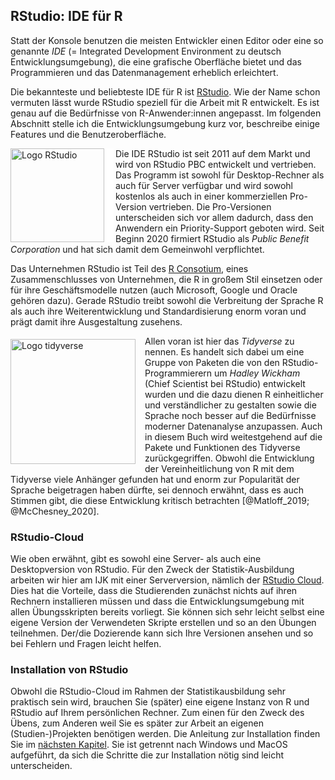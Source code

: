 ## RStudio: IDE für R

Statt der Konsole benutzen die meisten Entwickler einen Editor oder eine so genannte *IDE* (= Integrated Development Environment zu deutsch Entwicklungsumgebung), die eine grafische Oberfläche bietet und das Programmieren und das Datenmanagement erheblich erleichtert. 

Die bekannteste und beliebteste IDE für R ist [RStudio](https://rstudio.com/).
Wie der Name schon vermuten lässt wurde RStudio speziell für die Arbeit mit R entwickelt. Es ist genau auf die Bedürfnisse von R-Anwender:innen angepasst. Im folgenden Abschnitt stelle ich die Entwicklungsumgebung kurz vor, beschreibe einige Features und die Benutzeroberfläche.

<img src="https://upload.wikimedia.org/wikipedia/commons/d/d0/RStudio_logo_flat.svg" alt="Logo RStudio" width="150px" align="left" style="border-right:15px solid white"> 
Die IDE RStudio ist seit 2011 auf dem Markt und wird von RStudio PBC entwickelt und vertrieben. 
Das Programm ist sowohl für Desktop-Rechner als auch für Server verfügbar und wird sowohl kostenlos als auch in einer kommerziellen Pro-Version vertrieben. 
Die Pro-Versionen unterscheiden sich vor allem dadurch, dass den Anwendern ein Priority-Support geboten wird.
Seit Beginn 2020 firmiert RStudio als *Public Benefit Corporation* und hat sich damit dem Gemeinwohl verpflichtet.

Das Unternehmen RStudio ist Teil des [R Consotium](https://www.r-consortium.org/), eines Zusammenschlusses von Unternehmen, die R in großem Stil einsetzen oder für ihre Geschäftsmodelle nutzen (auch Microsoft, Google und Oracle gehören dazu). 
Gerade RStudio treibt sowohl die Verbreitung der Sprache R als auch ihre Weiterentwicklung und Standardisierung enorm voran und prägt damit ihre Ausgestaltung zusehens. 

<img src="https://www.tidyverse.org/images/tidyverse-default.png" alt="Logo tidyverse" width="200px" align="left" style="margin-right:15px;margin-top:5px"> Allen voran ist hier das *Tidyverse* zu nennen. Es handelt sich dabei um eine Gruppe von Paketen die von den RStudio-Programmierern um *Hadley Wickham* (Chief Scientist bei RStudio) entwickelt wurden und die dazu dienen R einheitlicher und verständlicher zu gestalten sowie die Sprache noch besser auf die Bedürfnisse moderner Datenanalyse anzupassen. Auch in diesem Buch wird weitestgehend auf die Pakete und Funktionen des Tidyverse zurückgegriffen.
Obwohl die Entwicklung der Vereinheitlichung von R mit dem Tidyverse viele Anhänger gefunden hat und enorm zur Popularität der Sprache beigetragen haben dürfte, sei dennoch erwähnt, dass es auch Stimmen gibt, die diese Entwicklung kritisch betrachten [@Matloff_2019; @McChesney_2020].


### RStudio-Cloud
Wie oben erwähnt, gibt es sowohl eine Server- als auch eine Desktopversion von RStudio. 
Für den Zweck der Statistik-Ausbildung arbeiten wir hier am IJK mit einer Serverversion, nämlich der [RStudio Cloud](https://rstudio.cloud/).
Dies hat die Vorteile, dass die Studierenden zunächst nichts auf ihren Rechnern installieren müssen und dass die Entwicklungsumgebung mit allen Übungsskripten bereits vorliegt. 
Sie können sich sehr leicht selbst eine eigene Version der Verwendeten Skripte erstellen und so an den Übungen teilnehmen.
Der/die Dozierende kann sich Ihre Versionen ansehen und so bei Fehlern und Fragen leicht helfen.


### Installation von RStudio
Obwohl die RStudio-Cloud im Rahmen der Statistikausbildung sehr praktisch sein wird, brauchen Sie (später) eine eigene Instanz von R und RStudio auf Ihrem persönlichen Rechner. Zum einen für den Zweck des Übens, zum Anderen weil Sie es später zur Arbeit an eigenen (Studien-)Projekten benötigen werden.
Die Anleitung zur Installation finden Sie im [nächsten Kapitel](#intallation). 
Sie ist getrennt nach Windows und MacOS aufgeführt, da sich die Schritte die zur Installation nötig sind leicht unterscheiden.
